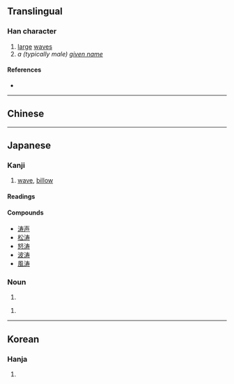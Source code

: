 {{also|濤}}
{{character info}}
==Translingual==

===Han character===
{{Han char|rn=85|rad=水|as=07|sn=10|four=|canj=EQKI|ids=⿰氵寿}}

# [[large]] [[wave]]s
# ''a (typically male) [[given name]]''

====References====
* {{Han ref|kx=0627.311|hdz=31618.110|uh=6D9B|ud=28059}}

----

==Chinese==
{{zh-see|濤}}

----

==Japanese==

===Kanji===
{{ja-kanji|grade=|rs=水07|kyu=濤}}

# [[wave]], [[billow]]

====Readings====
{{ja-readings
|goon=どう<だう
|kanon=とう<たう
|kun=なみ-, おおなみ-<おほなみ-
}}

====Compounds====
* [[涛声]]
* [[松涛]]
* [[怒涛]]
* [[波涛]]
* [[風涛]]

===Noun===
{{ja-noun|なみ}}

# {{alternative form of|ja|波||[[wave]]}}

{{ja-noun|おおなみ|hhira=おほなみ}}
# {{alternative spelling of|ja|大波||[[billow]], [[surge]]}}

----

==Korean==

===Hanja===
{{ko-hanja|물결|도}}

# {{rfdef|ko|sort=水07}}